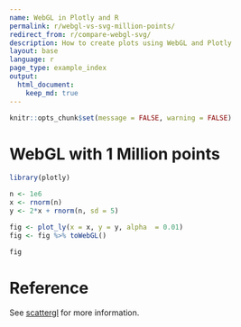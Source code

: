 ```yaml
---
name: WebGL in Plotly and R
permalink: r/webgl-vs-svg-million-points/
redirect_from: r/compare-webgl-svg/
description: How to create plots using WebGL and Plotly
layout: base
language: r
page_type: example_index
output:
  html_document:
    keep_md: true
---
```


```r
knitr::opts_chunk$set(message = FALSE, warning = FALSE)
```
# WebGL with 1 Million points

```r
library(plotly)

n <- 1e6
x <- rnorm(n)
y <- 2*x + rnorm(n, sd = 5)

fig <- plot_ly(x = x, y = y, alpha  = 0.01)
fig <- fig %>% toWebGL()

fig
```

# Reference

See [scattergl](https://plotly.com/r/reference/#scattergl) for more information.
